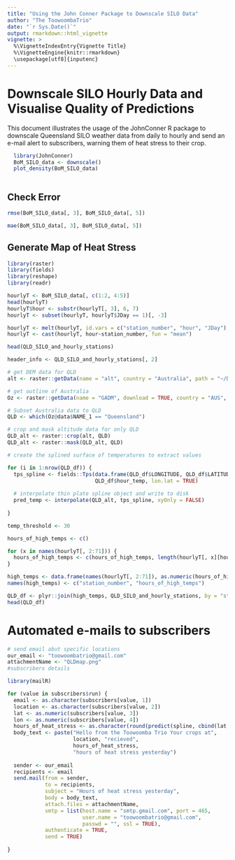 ```yaml
---
title: "Using the John Conner Package to Downscale SILO Data"
author: "The ToowoombaTrio"
date: "`r Sys.Date()`"
output: rmarkdown::html_vignette
vignette: >
  %\VignetteIndexEntry{Vignette Title}
  %\VignetteEngine{knitr::rmarkdown}
  \usepackage[utf8]{inputenc}
---
```

  
# Downscale SILO Hourly Data and Visualise Quality of Predictions
  
This document illustrates the usage of the JohnConner R package to downscale
Queensland SILO weather data from daily to hourly and send an e-mail alert to
subscribers, warning them of heat stress to their crop.
  
```r
  
  library(JohnConner)
  BoM_SILO_data <- downscale()
  plot_density(BoM_SILO_data)
  
```
  
## Check Error
  
```r
  
rmse(BoM_SILO_data[, 3], BoM_SILO_data[, 5])

mae(BoM_SILO_data[, 3], BoM_SILO_data[, 5])

```

## Generate Map of Heat Stress

```r
library(raster)
library(fields)
library(reshape)
library(readr)

hourlyT <- BoM_SILO_data[, c(1:2, 4:5)]
head(hourlyT)
hourlyT$hour <- substr(hourlyT[, 3], 6, 7)
hourlyT <- subset(hourlyT, hourlyT$JDay == 1)[, -3]

hourlyT <- melt(hourlyT, id.vars = c("station_number", "hour", "JDay"), measure.vars = "SILO_TMP")
hourlyT <- cast(hourlyT, hour~station_number, fun = "mean")

head(QLD_SILO_and_hourly_stations)

header_info <- QLD_SILO_and_hourly_stations[, 2]

# get DEM data for QLD
alt <- raster::getData(name = "alt", country = "Australia", path = "~/Downloads")

# get outline of Australia
Oz <- raster::getData(name = "GADM", download = TRUE, country = "AUS", level = 1)

# Subset Australia data to QLD
QLD <- which(Oz@data$NAME_1 == "Queensland")

# crop and mask altitude data for only QLD
QLD_alt <- raster::crop(alt, QLD)
QLD_alt <- raster::mask(QLD_alt, QLD)

# create the splined surface of temperatures to extract values

for (i in 1:nrow(QLD_df)) {
  tps_spline <- fields::Tps(data.frame(QLD_df$LONGITUDE, QLD_df$LATITUDE, QLD_df$STN_HT),
                            QLD_df$hour_temp, lon.lat = TRUE)
  
  # interpolate thin plate spline object and write to disk
  pred_temp <- interpolate(QLD_alt, tps_spline, xyOnly = FALSE)
  
}

temp_threshold <- 30

hours_of_high_temps <- c()

for (x in names(hourlyT[, 2:71])) {
  hours_of_high_temps <- c(hours_of_high_temps, length(hourlyT[, x][hourlyT[, x] > temp_threshold]))
}

high_temps <- data.frame(names(hourlyT[, 2:71]), as.numeric(hours_of_high_temps))
names(high_temps) <- c("station_number", "hours_of_high_temps")

QLD_df <- plyr::join(high_temps, QLD_SILO_and_hourly_stations, by = "station_number", type = "left")
head(QLD_df)

```

# Automated e-mails to subscribers

```r


# send email abut specific locations
our_email <- "toowoombatrio@gmail.com"
attachmentName <- "QLDmap.png"
#subscribers details

library(mailR)

for (value in subscribers$run) {
  email <- as.character(subscribers[value, 1])
  location <- as.character(subscribers[value, 2])
  lat <- as.numeric(subscribers[value, 3])
  lon <- as.numeric(subscribers[value, 4])
  hours_of_heat_stress <- as.character(round(predict(spline, cbind(lat, lon)),0))
  body_text <- paste("Hello from the Toowoomba Trio Your crops at",
                     location, "recieved",
                     hours_of_heat_stress,
                     "hours of heat stress yesterday")
  
  sender <- our_email
  recipients <- email
  send.mail(from = sender,
            to = recipients,
            subject = "Hours of heat stress yesterday",
            body = body_text,
            attach.files = attachmentName,
            smtp = list(host.name = "smtp.gmail.com", port = 465, 
                        user.name = "toowoombatrio@gmail.com",
                        passwd = "", ssl = TRUE),
            authenticate = TRUE,
            send = TRUE)
  
}

```